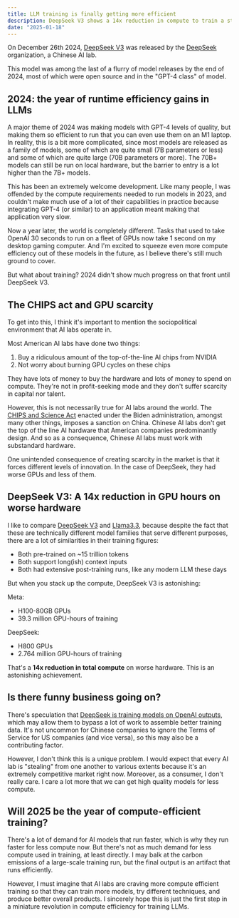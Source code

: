 ```yaml
---
title: LLM training is finally getting more efficient
description: DeepSeek V3 shows a 14x reduction in compute to train a state-of-the-art AI model.
date: "2025-01-18"
---
```


On December 26th 2024, [DeepSeek V3](https://huggingface.co/deepseek-ai/DeepSeek-V3) was released by the [DeepSeek](https://www.deepseek.com/) organization, a Chinese AI lab.

This model was among the last of a flurry of model releases by the end of 2024, most of which were open source and in the "GPT-4 class" of model.

## 2024: the year of runtime efficiency gains in LLMs

A major theme of 2024 was making models with GPT-4 levels of quality, but making them so efficient to run that you can even use them on an M1 laptop. In reality, this is a bit more complicated, since most models are released as a family of models, some of which are quite small (7B parameters or less) and some of which are quite large (70B parameters or more). The 70B+ models can still be run on local hardware, but the barrier to entry is a lot higher than the 7B+ models.

This has been an extremely welcome development. Like many people, I was offended by the compute requirements needed to run models in 2023, and couldn't make much use of a lot of their capabilities in practice because integrating GPT-4 (or similar) to an application meant making that application very slow.

Now a year later, the world is completely different. Tasks that used to take OpenAI 30 seconds to run on a fleet of GPUs now take 1 second on my desktop gaming computer. And I'm excited to squeeze even more compute efficiency out of these models in the future, as I believe there's still much ground to cover.

But what about training? 2024 didn't show much progress on that front until DeepSeek V3.

## The CHIPS act and GPU scarcity

To get into this, I think it's important to mention the sociopolitical environment that AI labs operate in.

Most American AI labs have done two things:

1. Buy a ridiculous amount of the top-of-the-line AI chips from NVIDIA
2. Not worry about burning GPU cycles on these chips

They have lots of money to buy the hardware and lots of money to spend on compute. They're not in profit-seeking mode and they don't suffer scarcity in capital nor talent.

However, this is not necessarily true for AI labs around the world. The [CHIPS and Science Act](https://en.wikipedia.org/wiki/CHIPS_and_Science_Act) enacted under the Biden administration, amongst many other things, imposes a sanction on China. Chinese AI labs don't get the top of the line AI hardware that American companies predominantly design. And so as a consequence, Chinese AI labs must work with substandard hardware.

One unintended consequence of creating scarcity in the market is that it forces different levels of innovation. In the case of DeepSeek, they had worse GPUs and less of them.

## DeepSeek V3: A 14x reduction in GPU hours on worse hardware

I like to compare [DeepSeek V3](https://huggingface.co/deepseek-ai/DeepSeek-V3) and [Llama3.3](https://huggingface.co/meta-llama/Llama-3.3-70B-Instruct), because despite the fact that these are technically different model families that serve different purposes, there are a lot of similarities in their training figures:

- Both pre-trained on ~15 trillion tokens
- Both support long(ish) context inputs
- Both had extensive post-training runs, like any modern LLM these days

But when you stack up the compute, DeepSeek V3 is astonishing:


Meta:

- H100-80GB GPUs
- 39.3 million GPU-hours of training

DeepSeek:

- H800 GPUs
- 2.764 million GPU-hours of training


That's a **14x reduction in total compute** on worse hardware. This is an astonishing achievement.

## Is there funny business going on?

There's speculation that [DeepSeek is training models on OpenAI outputs](https://bsky.app/profile/beebl.es/post/3lfqdwtttvs2y), which may allow them to bypass a lot of work to assemble better training data. It's not uncommon for Chinese companies to ignore the Terms of Service for US companies (and vice versa), so this may also be a contributing factor.

However, I don't think this is a unique problem. I would expect that every AI lab is "stealing" from one another to various extents because it's an extremely competitive market right now. Moreover, as a consumer, I don't really care. I care a lot more that we can get high quality models for less compute.

## Will 2025 be the year of compute-efficient training?

There's a lot of demand for AI models that run faster, which is why they run faster for less compute now. But there's not as much demand for less compute used in training, at least directly. I may balk at the carbon emissions of a large-scale training run, but the final output is an artifact that runs efficiently.

However, I must imagine that AI labs are craving more compute efficient training so that they can train more models, try different techniques, and produce better overall products. I sincerely hope this is just the first step in a miniature revolution in compute efficiency for training LLMs.
